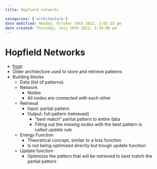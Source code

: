 ```yaml
---
title: Hopfield networks

categories: ['architecture']
date modified: Monday, October 10th 2022, 2:02:25 pm
date created: Thursday, July 28th 2022, 5:59:06 pm
---
```


# Hopfield Networks
- [from](https://publish.obsidian.qmd/fabian-groeger/Machine+Learning+%26+Deep+Learning/Deep+Learning/Architectures/Hopfield+Networks)
- Older architecture used to store and retrieve patterns
- Building blocks
    - Data (list of patterns)
    - Network
        - Nodes
        - All nodes are connected with each other
    - Retrieval
        - Input: partial pattern
        - Output: full pattern (retrieved)
            - "best match" partial pattern to entire data
            - Filling out the missing nodes with the best pattern is called _update rule_
    - Energy Function
        - Theoretical concept, similar to a loss function
        - Is not being optimized directly but trough update function
    - Update function
        - Optimizes the pattern that will be retrieved to best match the partial pattern



